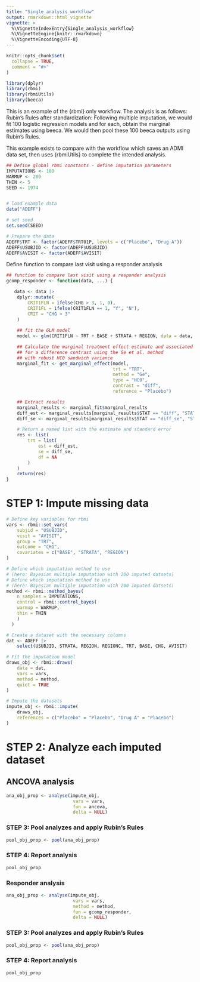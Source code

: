 ```yaml
---
title: "Single_analysis_workflow"
output: rmarkdown::html_vignette
vignette: >
  %\VignetteIndexEntry{Single_analysis_workflow}
  %\VignetteEngine{knitr::rmarkdown}
  %\VignetteEncoding{UTF-8}
---
```


```r
knitr::opts_chunk$set(
  collapse = TRUE,
  comment = "#>"
)
```

```r
library(dplyr)
library(rbmi)
library(rbmiUtils)
library(beeca)
```

This is an example of the {rbmi} only workflow. The analysis is as follows: Rubin’s Rules after standardization: Following multiple imputation, we would fit 100 logistic regression models and for each, obtain the marginal estimates using beeca. We would then pool these 100 beeca outputs using Rubin’s Rules.

This example exists to compare with the workflow which saves an ADMI data set, then uses {rbmiUtils} to complete the intended analysis. 

```r
## Define global rbmi constants - define imputation parameters
IMPUTATIONS <- 100
WARMUP <- 200
THIN <- 5
SEED <- 1974


# load example data
data("ADEFF")

# set seed 
set.seed(SEED)

# Prepare the data
ADEFF$TRT <- factor(ADEFF$TRT01P, levels = c("Placebo", "Drug A"))
ADEFF$USUBJID <- factor(ADEFF$USUBJID)
ADEFF$AVISIT <- factor(ADEFF$AVISIT)
```

Define function to compare last visit using a responder analysis

```r
## function to compare last visit using a responder analysis
gcomp_responder <- function(data, ...) {

   data <- data |>
    dplyr::mutate(
        CRIT1FLN = ifelse(CHG > 3, 1, 0), 
        CRIT1FL = ifelse(CRIT1FLN == 1, "Y", "N"),
        CRIT = "CHG > 3"
    )
  
    ## fit the GLM model
    model <- glm(CRIT1FLN ~ TRT + BASE + STRATA + REGION, data = data, family = binomial)

    ## Calculate the marginal treatment effect estimate and associated variance
    ## for a difference contrast using the Ge et al. method
    ## with robust HC0 sandwich variance
    marginal_fit <- get_marginal_effect(model,
                                        trt = "TRT",
                                        method = "Ge",
                                        type = "HC0",
                                        contrast = "diff",
                                        reference = "Placebo")

    ## Extract results
    marginal_results <- marginal_fit$marginal_results
    diff_est <- marginal_results[marginal_results$STAT == "diff", "STATVAL"][[1]]
    diff_se <- marginal_results[marginal_results$STAT == "diff_se", "STATVAL"][[1]]

    # Return a named list with the estimate and standard error
    res <- list(
        trt = list(
            est = diff_est,
            se = diff_se,
            df = NA
        )
    )
    return(res)
}

```



# STEP 1: Impute missing data


```r
# Define key variables for rbmi
vars <- rbmi::set_vars(
    subjid = "USUBJID",
    visit = "AVISIT",
    group = "TRT",
    outcome = "CHG",
    covariates = c("BASE", "STRATA", "REGION")
)

# Define which imputation method to use 
# (here: Bayesian multiple imputation with 200 imputed datsets)
# Define which imputation method to use 
# (here: Bayesian multiple imputation with 200 imputed datsets)
method <- rbmi::method_bayes(
    n_samples = IMPUTATIONS,
    control = rbmi::control_bayes(
    warmup = WARMUP,
    thin = THIN
    )
  )

# Create a dataset with the necessary columns
dat <- ADEFF |>
    select(USUBJID, STRATA, REGION, REGIONC, TRT, BASE, CHG, AVISIT)

# Fit the imputation model
draws_obj <- rbmi::draws(
    data = dat,
    vars = vars,
    method = method,
    quiet = TRUE
)

# Impute the datasets
impute_obj <- rbmi::impute(
    draws_obj,
    references = c("Placebo" = "Placebo", "Drug A" = "Placebo")
)

```


# STEP 2: Analyze each imputed dataset

## ANCOVA analysis

```r
ana_obj_prop <- analyse(impute_obj,
                         vars = vars,
                         fun = ancova,
                         delta = NULL)
```


### STEP 3: Pool analyzes and apply Rubin's Rules

```r
pool_obj_prop <- pool(ana_obj_prop)
```

### STEP 4: Report analysis

```r
pool_obj_prop
```


### Responder analysis 

```r
ana_obj_prop <- analyse(impute_obj,
                         vars = vars,
                         method = method,
                         fun = gcomp_responder,
                         delta = NULL)
```


### STEP 3: Pool analyzes and apply Rubin's Rules

```r
pool_obj_prop <- pool(ana_obj_prop)
```

### STEP 4: Report analysis

```r
pool_obj_prop
```
